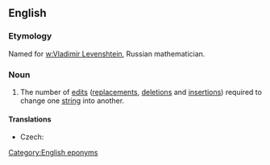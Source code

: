 ==English==

===Etymology===
Named for [[w:Vladimir Levenshtein]], Russian mathematician.
[[Category:English eponyms]]

===Noun===
{{wikipedia}}
{{en-noun|sg=[[Levenshtein]] [[distance]]}}

# {{computer science}} The number of [[edit]]s ([[replacements]], [[deletions]] and [[insertions]]) required to change one [[string]] into another.

====Translations====
{{trans-top|(computer science) the number of edits required to change one string into another}}
* Czech: {{t-|cs|Levenshteinova vzdálenost|f}}
{{trans-mid}}
{{trans-bottom}}